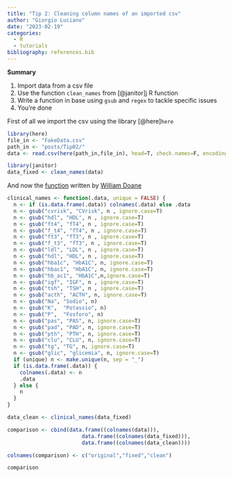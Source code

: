 ```yaml
---
title: "Tip 2: Cleaning column names of an imported csv"
author: "Giorgio Luciano"
date: "2023-02-19"
categories: 
  - R
  - tutorials
bibliography: references.bib
---
```


**Summary**

1.  Import data from a csv file
2.  Use the function `clean_names` from [@janitor]j R function
3.  Write a function in base using `gsub` and `regex` to tackle specific issues
4.  You're done

First of all we import the csv using the library [@here]`here`

```r
library(here)
file_in <- "FakeData.csv"
path_in <- "posts/Tip02/"
data <- read.csv(here(path_in,file_in), head=T, check.names=F, encoding="latin1")

```

```r
library(janitor)
data_fixed <- clean_names(data)
```

And now the [function](https://drdoane.com/clean-consistent-column-names/) written by [William Doane](https://drdoane.com/)

```r
clinical_names <- function(.data, unique = FALSE) {
  n <- if (is.data.frame(.data)) colnames(.data) else .data
  n <- gsub("cvrisk", "CVrisk", n , ignore.case=T)
  n <- gsub("hdl", "HDL", n , ignore.case=T)
  n <- gsub("ft4", "fT4", n , ignore.case=T)
  n <- gsub("f_t4", "fT4", n , ignore.case=T)
  n <- gsub("ft3", "fT3", n , ignore.case=T)
  n <- gsub("f_t3", "fT3", n , ignore.case=T)
  n <- gsub("ldl", "LDL", n , ignore.case=T)
  n <- gsub("hdl", "HDL", n , ignore.case=T)
  n <- gsub("hba1c", "HbA1C", n, ignore.case=T)
  n <- gsub("hbac1", "HbA1C", n, ignore.case=T)
  n <- gsub("hb_ac1", "HbA1C",n,ignore.case=T)
  n <- gsub("igf", "IGF", n , ignore.case=T)
  n <- gsub("tsh", "TSH", n , ignore.case=T)
  n <- gsub("acth", "ACTH", n, ignore.case=T)
  n <- gsub("Na", "Sodio", n)
  n <- gsub("K",  "Potassio", n)
  n <- gsub("P",  "Fosforo", n)
  n <- gsub("pas", "PAS", n, ignore.case=T)
  n <- gsub("pad", "PAD", n, ignore.case=T)
  n <- gsub("pth", "PTH", n, ignore.case=T)
  n <- gsub("clu", "CLU", n, ignore.case=T)
  n <- gsub("tg", "TG", n, ignore.case=T)
  n <- gsub("glic", "glicemia", n, ignore.case=T)
  if (unique) n <- make.unique(n, sep = "_")
  if (is.data.frame(.data)) {
    colnames(.data) <- n
    .data
  } else {
    n
  }
}

```

```r
data_clean <- clinical_names(data_fixed)

comparison <- cbind(data.frame((colnames(data))),
    					data.frame((colnames(data_fixed))),
		    			data.frame((colnames(data_clean))))

colnames(comparison) <- c("original","fixed","clean") 

comparison

```
